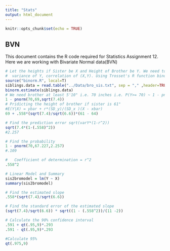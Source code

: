 ```yaml
---
title: "Stats"
output: html_document
---
```


```r
knitr::opts_chunk$set(echo = TRUE)
```

## BVN

This document contains the R code required for Statistics Assignment 12. Here we are working with Bivariate Normal data(BVN)

```r
# Let the heights if Sister be X and Height of Brother be Y. We need to calculate mean of X, mean of Y, variance of X, 
#  variance of Y, correlation of (X,Y). Using Trosset's R function binom.estimate to calculate the same
source("binorm.R", local=T)
siblings.data = read.table("../Data/bro_sis.txt", sep = "," ,header=TRUE,colClasses = c("integer", "integer"))
binorm.estimate(siblings.data)
# We need brother at least 5'10" i.e. 70 inches i.e. P(Y>= 70) ~ 1 - pnorm(70,mean of Y, SD of Y) which we get frm binorm.estimate output above
1 - pnorm(70,69,sqrt(7.4))
# Pridicting the height of brother if sister is 61"
#E(Y|X) = ybar + r*(SD_y)/(SD_x )(X - xbar)
69 + .558*(sqrt(7.4)/sqrt(6.6))*(61 - 64)

# Find the prediction error sqrt(varY*(1-r^2))
sqrt(7.4*(1-(.558)^2))
#2.257

# Find the probability
1 - pnorm(70,67.227,2.257) 
#.109

#	Coefficient of determination = r^2
.558^2

# Linear Model and Summary
sis2bromodel = lm(Y ~ X)
summary(sis2bromodel)

# Find the estimated slope
.558*(sqrt(7.4)/sqrt(6.6))

# Find the standard error of the estimated slope
(sqrt(7.4)/sqrt(6.6)) * sqrt((1 - (.558^2))/(11 -2))

# Calculate the 90% confidence interval
.591 + qt(.95,9)*.293
.591 - qt(.95,9)*.293

#Calculate 95%
qt(.975,9)
```


